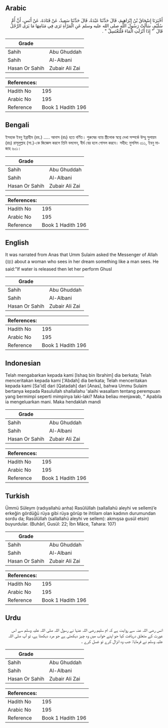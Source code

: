 ## Arabic


<div dir="rtl" lang="ar" style={{fontSize:'larger',backgroundColor:'#f8f9fa',padding:20}}>
أَخْبَرَنَا إِسْحَاقُ بْنُ إِبْرَاهِيمَ، قَالَ حَدَّثَنَا عَبْدَةُ، قَالَ حَدَّثَنَا سَعِيدٌ، عَنْ قَتَادَةَ، عَنْ أَنَسٍ، أَنَّ أُمَّ سُلَيْمٍ، سَأَلَتْ رَسُولَ اللَّهِ صلى الله عليه وسلم عَنِ الْمَرْأَةِ تَرَى فِي مَنَامِهَا مَا يَرَى الرَّجُلُ قَالَ ‏ "‏ إِذَا أَنْزَلَتِ الْمَاءَ فَلْتَغْتَسِلْ ‏"‏ ‏.‏
</div>
<div style={{backgroundColor:'#f8f9fa',padding:20, marginBottom: 10}}><table> <thead> <tr> <th>Grade</th> <th></th> </tr> </thead> <tbody> <tr><td>Sahih</td><td>Abu Ghuddah</td></tr><tr><td>Sahih</td><td>Al-Albani</td></tr><tr><td>Hasan Or Sahih</td><td>Zubair Ali Zai</td></tr></tbody></table><table> <thead> <tr> <th>References:</th> <th></th> </tr> </thead> <tbody><tr><td>Hadith No</td><td>195</td></tr><tr><td>Arabic No</td><td>195</td></tr><tr><td>Reference</td><td>Book 1 Hadith 196</td></tr></tbody></table></div>

## Bengali


<div dir="ltr" lang="bn" style={{fontSize:'larger',backgroundColor:'#f8f9fa',padding:20}}>
ইসহাক ইবনু ইব্রাহীম (রহ.) ..... আনাস (রাঃ) হতে বর্ণিত। পুরুষের ন্যায় স্ত্রীলোক স্বপ্নে দেখা সম্পর্কে উম্মু সুলায়ম (রাঃ) রাসূলুল্লাহ (সা.)-কে জিজ্ঞেস করলে তিনি বললেন, বীর্য বের হলে গোসল করবে। সহীহ: মুসলিম ৩১১, ইবনু মাজাহ ৬০১।
</div>
<div style={{backgroundColor:'#f8f9fa',padding:20, marginBottom: 10}}><table> <thead> <tr> <th>Grade</th> <th></th> </tr> </thead> <tbody> <tr><td>Sahih</td><td>Abu Ghuddah</td></tr><tr><td>Sahih</td><td>Al-Albani</td></tr><tr><td>Hasan Or Sahih</td><td>Zubair Ali Zai</td></tr></tbody></table><table> <thead> <tr> <th>References:</th> <th></th> </tr> </thead> <tbody><tr><td>Hadith No</td><td>195</td></tr><tr><td>Arabic No</td><td>195</td></tr><tr><td>Reference</td><td>Book 1 Hadith 196</td></tr></tbody></table></div>

## English


<div dir="ltr" lang="en" style={{fontSize:'larger',backgroundColor:'#f8f9fa',padding:20}}>
It was narrated from Anas that Umm Sulaim asked the Messenger of Allah (ﷺ) about a woman who sees in her dream something like a man sees. He said:"If water is released then let her perform Ghusl
</div>
<div style={{backgroundColor:'#f8f9fa',padding:20, marginBottom: 10}}><table> <thead> <tr> <th>Grade</th> <th></th> </tr> </thead> <tbody> <tr><td>Sahih</td><td>Abu Ghuddah</td></tr><tr><td>Sahih</td><td>Al-Albani</td></tr><tr><td>Hasan Or Sahih</td><td>Zubair Ali Zai</td></tr></tbody></table><table> <thead> <tr> <th>References:</th> <th></th> </tr> </thead> <tbody><tr><td>Hadith No</td><td>195</td></tr><tr><td>Arabic No</td><td>195</td></tr><tr><td>Reference</td><td>Book 1 Hadith 196</td></tr></tbody></table></div>

## Indonesian


<div dir="ltr" lang="id" style={{fontSize:'larger',backgroundColor:'#f8f9fa',padding:20}}>
Telah mengabarkan kepada kami [Ishaq bin Ibrahim] dia berkata; Telah menceritakan kepada kami ['Abdah] dia berkata; Telah menceritakan kepada kami [Sa'id] dari [Qatadah] dari [Anas], bahwa Ummu Sulaim bertanya kepada Rasulullah shallallahu 'alaihi wasallam tentang perempuan yang bermimpi seperti mimpinya laki-laki? Maka beliau menjawab, " Apabila ia mengeluarkan mani. Maka hendaklah mandi
</div>
<div style={{backgroundColor:'#f8f9fa',padding:20, marginBottom: 10}}><table> <thead> <tr> <th>Grade</th> <th></th> </tr> </thead> <tbody> <tr><td>Sahih</td><td>Abu Ghuddah</td></tr><tr><td>Sahih</td><td>Al-Albani</td></tr><tr><td>Hasan Or Sahih</td><td>Zubair Ali Zai</td></tr></tbody></table><table> <thead> <tr> <th>References:</th> <th></th> </tr> </thead> <tbody><tr><td>Hadith No</td><td>195</td></tr><tr><td>Arabic No</td><td>195</td></tr><tr><td>Reference</td><td>Book 1 Hadith 196</td></tr></tbody></table></div>

## Turkish


<div dir="ltr" lang="tr" style={{fontSize:'larger',backgroundColor:'#f8f9fa',padding:20}}>
Ümmü Süleym (radıyallahü anha) Rasûlüllah (sallallahü aleyhi ve sellem)’e erkeğin gördüğü rüya gibi rüya görüp te ihtilam olan kadının durumundan sordu da; Rasûlüllah (sallallahü aleyhi ve sellem): akmışsa gusül etsin) buyurdular. (Buhârî, Gusül: 22; İbn Mâce, Tahara: 107)
</div>
<div style={{backgroundColor:'#f8f9fa',padding:20, marginBottom: 10}}><table> <thead> <tr> <th>Grade</th> <th></th> </tr> </thead> <tbody> <tr><td>Sahih</td><td>Abu Ghuddah</td></tr><tr><td>Sahih</td><td>Al-Albani</td></tr><tr><td>Hasan Or Sahih</td><td>Zubair Ali Zai</td></tr></tbody></table><table> <thead> <tr> <th>References:</th> <th></th> </tr> </thead> <tbody><tr><td>Hadith No</td><td>195</td></tr><tr><td>Arabic No</td><td>195</td></tr><tr><td>Reference</td><td>Book 1 Hadith 196</td></tr></tbody></table></div>

## Urdu


<div dir="rtl" lang="ur" style={{fontSize:'larger',backgroundColor:'#f8f9fa',padding:20}}>
انس رضی اللہ عنہ سے روایت ہے کہ ام سلیم رضی اللہ عنہا نے رسول اللہ صلی اللہ علیہ وسلم سے اس عورت کے متعلق دریافت کیا جو اپنے خواب میں وہ چیز دیکھتی ہے جو مرد دیکھتا ہے، تو آپ صلی اللہ علیہ وسلم نے فرمایا: جب وہ انزال کرے تو غسل کرے ۔
</div>
<div style={{backgroundColor:'#f8f9fa',padding:20, marginBottom: 10}}><table> <thead> <tr> <th>Grade</th> <th></th> </tr> </thead> <tbody> <tr><td>Sahih</td><td>Abu Ghuddah</td></tr><tr><td>Sahih</td><td>Al-Albani</td></tr><tr><td>Hasan Or Sahih</td><td>Zubair Ali Zai</td></tr></tbody></table><table> <thead> <tr> <th>References:</th> <th></th> </tr> </thead> <tbody><tr><td>Hadith No</td><td>195</td></tr><tr><td>Arabic No</td><td>195</td></tr><tr><td>Reference</td><td>Book 1 Hadith 196</td></tr></tbody></table></div>